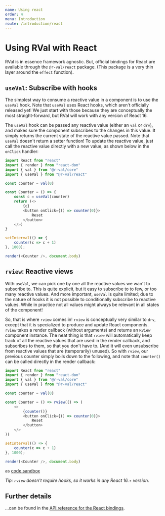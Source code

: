 ```yaml
---
name: Using react
order: 4
menu: Introduction
route: /introduction/react
---
```


# Using RVal with React

RVal is in essence framework agnostic. 
But, official bindings for React are available through the `@r-val/react` package.
(This package is a very thin layer around the `effect` function).

## `useVal`: Subscribe with hooks

The simplest way to consume a reactive value in a component is to use the `useVal` hook.
Note that `useVal` uses React hooks, which aren't officially released yet! 
We just start with those because they are conceptually the most straight-forward, but RVal will work with any version of React 16.

The `useVal` hook can be passed any reactive value (either an `val` or `drv`), and makes sure the component subscribes to the changes in this value.
It simply returns the current state of the reactive value passed.
Note that `useVal` doesn't return a setter function! To update the reactive value, just call the reactive value directly with a new value, as shown below in the `onClick` handler:

```javascript
import React from "react"
import { render } from "react-dom"
import { val } from "@r-val/core"
import { useVal } from "@r-val/react"

const counter = val(0)

const Counter = () => {
    const c = useVal(counter)
    return (<>
        {c}
        <button onClick={() => counter(0)}>
            Reset
        </button>
    </>)
}

setInterval(() => {
    counter(c => c + 1)
}, 1000);

render(<Counter />, document.body)
```

## `rview`: Reactive views

With `useVal`, we can pick one by one all the reactive values we wan't to subscribe to. 
This is quite explicit, but it easy to subscribe to to few, or too many reactive values.
And more important, `useVal` is quite limited; due to the nature of hooks it is not possible to 
conditionally subscribe to reactive values. 
While in practice not all values might always be relevant in all states of the component!

So, that is where `rview` comes in! 
`rview` is conceptually very similar to `drv`, except that it is specialized to produce and update React components. 
`rview` takes a render callback (without arguments) and returns an `RView` component instance. 
The neat thing is that `rview` will automatically keep track of all the reactive values that are used in the render callback, and subscribes to them,
so that you don't have to. 
(And it will even unsubscribe from reactive values that are (temporarily) unused). 
So with `rview`, our previous counter simply boils down to the following, and note that `counter()` can be called directly in the render callback:


```javascript
import React from "react"
import { render } from "react-dom"
import { val } from "@r-val/core"
import { useVal } from "@r-val/react"

const counter = val(0)

const Counter = () => rview(() => (
    <>
        {counter()}
        <button onClick={() => counter(0)}>
            Reset
        </button>
    </>
))

setInterval(() => {
    counter(c => c + 1)
}, 1000);

render(<Counter />, document.body)
```
as [code sandbox](https://codesandbox.io/s/m297j6w38)

_Tip: `rview` doesn't require hooks, so it works in any React 16.+ version._

## Further details

...can be found in the [API reference for the React bindings](#/api/react). 

